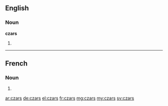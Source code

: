 ==English==

===Noun===
'''czars'''

# {{plural of|czar}}

----

==French==

===Noun===
{{head|fr|g=m-p}}

# {{plural of|czar|lang=fr}}

[[ar:czars]]
[[de:czars]]
[[el:czars]]
[[fr:czars]]
[[mg:czars]]
[[my:czars]]
[[sv:czars]]